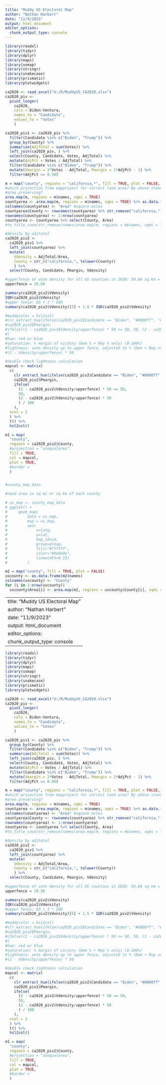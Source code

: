 ---
title: "Muddy US Electoral Map"
author: "Nathan Harbert"
date: "11/9/2023"
output: html_document
editor_options: 
  chunk_output_type: console
---

```{r}
library(readxl)
library(tidyr)
library(dplyr)
library(maps)
library(usmap)
library(stringr)
library(snakecase)
library(prismatic)
library(plotwidgets)

ca2020 <- read_excel("U:/R/MuddyUS_CA2020.xlsx")
ca2020_piv <- 
  pivot_longer(
    ca2020, 
    cols = Biden:Ventura, 
    names_to = "Candidate", 
    values_to = "Votes"
    )

ca2020_piv1 <- ca2020_piv %>% 
  filter(Candidate %in% c("Biden", "Trump")) %>%
  group_by(County) %>% 
  summarise(AdjTotal = sum(Votes)) %>% 
  left_join(ca2020_piv, ) %>% 
  select(County, Candidate, Votes, AdjTotal) %>% 
  mutate(AdjPct = Votes / AdjTotal) %>%
  filter(Candidate %in% c("Biden", "Trump")) %>%
  mutate(Vmargin = 2*Votes - AdjTotal, Pmargin = 2*AdjPct - 1) %>% 
  filter(AdjPct >= 0.50)

m = map("county", regions = "california,*", fill = TRUE, plot = FALSE, projection = "azequalarea")
#which projection from mapproject for correct land area? By whose standard of correct?
#area preserving?
area.map(m, regions = m$names, sqmi = TRUE)
countyarea <- area.map(m, regions = m$names, sqmi = TRUE) %>% as.data.frame()
colnames(countyarea) <- "Area" #square miles
countyarea$County <- rownames(countyarea) %>% str_remove("california,") %>% to_title_case()
rownames(countyarea) <- 1:nrow(countyarea)
countyarea <- countyarea %>% select(County, Area)
#to_title_case(str_remove(names(area.map(m, regions = m$names, sqmi = TRUE)), "california,"))

#density by adjtotal
ca2020_piv2 <- 
  ca2020_piv1 %>% 
  left_join(countyarea) %>% 
  mutate(
    Vdensity = AdjTotal/Area,
    County = str_c("california,", tolower(County))
    ) %>% 
  select(County, Candidate, Pmargin, Vdensity)

#upperfence of vote density for all US counties in 2020: 50.66 sq km = 19.56 sq mi
upperfence = 19.56

summary(ca2020_piv2$Vdensity)
IQR(ca2020_piv2$Vdensity)
#upper fence: Q3 + 3 * IQR
summary(ca2020_piv2$Vdensity)[5] + 1.5 * IQR(ca2020_piv2$Vdensity)

#muddycolor = hsl2col(
#clr_extract_hue(ifelse(ca2020_piv2$Candidate == "Biden", "#0000ff", "#ff0000")),
#ca2020_piv2$Pmargin,
#ifelse((2 - ca2020_piv2$Vdensity/upperfence) * 50 <= 50, 50, (2 - ca2020_piv2$Vdensity/upperfence) * 50) / 100
#)
#hue: red or blue
#saturation: % margin of victory (Dem % + Rep % only) (0-100%)
#lightness: vote density up to upper fence, adjusted to % (Dem + Rep votes only) (50-100%)
#(2 - Vdensity/upperfence) * 50

#double check lightness calculation
mapcol <- matrix(
  c(
    clr_extract_hue(ifelse(ca2020_piv2$Candidate == "Biden", "#0000ff", "#ff0000")), 
    ca2020_piv2$Pmargin, 
    ifelse(
      (2 - ca2020_piv2$Vdensity/upperfence) * 50 <= 50, 
      50, 
      (2 - ca2020_piv2$Vdensity/upperfence) * 50
      ) / 100
    ),
  ncol = 3
  ) %>% 
  t() %>% 
  hsl2col()

m1 = map(
  "county", 
  regions = ca2020_piv2$County, 
  #projection = "azequalarea",
  fill = TRUE, 
  col = mapcol,
  plot = TRUE, 
  #border = 
  )


#county_map_data

#need area in sq mi or sq km of each county

# us_map <- county_map_data
# ggplot() +
#     geom_map(
#         data = us_map,
#         map = us_map,
#         aes(
#             x=long,
#             y=lat,
#             map_id=id,
#             group=group,
#             fill="#ffffff",
#             color="#0e0e0e",
#             linewidth=0.15)
#         )

m2 = map("county", fill = TRUE, plot = FALSE)
uscounty <- as.data.frame(m2$names)
colnames(uscounty) <- "County"
for (i in 1:nrow(uscounty))
  uscounty$Area[i] <- area.map(m2, regions = uscounty$County[i], sqmi = TRUE)[[1]]

```

---
title: "Muddy US Electoral Map"
author: "Nathan Harbert"
date: "11/9/2023"
output: html_document
editor_options: 
  chunk_output_type: console
---

```{r}
library(readxl)
library(tidyr)
library(dplyr)
library(maps)
library(usmap)
library(stringr)
library(snakecase)
library(prismatic)
library(plotwidgets)

ca2020 <- read_excel("U:/R/MuddyUS_CA2020.xlsx")
ca2020_piv <- 
  pivot_longer(
    ca2020, 
    cols = Biden:Ventura, 
    names_to = "Candidate", 
    values_to = "Votes"
    )

ca2020_piv1 <- ca2020_piv %>% 
  group_by(County) %>% 
  filter(Candidate %in% c("Biden", "Trump")) %>%
  summarise(AdjTotal = sum(Votes)) %>% 
  left_join(ca2020_piv, ) %>% 
  select(County, Candidate, Votes, AdjTotal) %>% 
  mutate(AdjPct = Votes / AdjTotal) %>%
  filter(Candidate %in% c("Biden", "Trump")) %>%
  mutate(Vmargin = 2*Votes - AdjTotal, Pmargin = 2*AdjPct - 1) %>% 
  filter(AdjPct >= 0.50)

m = map("county", regions = "california,*", fill = TRUE, plot = FALSE, projection = "azequalarea")
#which projection from mapproject for correct land area? By whose standard of correct?
#area preserving?
area.map(m, regions = m$names, sqmi = TRUE)
countyarea <- area.map(m, regions = m$names, sqmi = TRUE) %>% as.data.frame()
colnames(countyarea) <- "Area" #square miles
countyarea$County <- rownames(countyarea) %>% str_remove("california,") %>% to_title_case()
rownames(countyarea) <- 1:nrow(countyarea)
countyarea <- countyarea %>% select(County, Area)
#to_title_case(str_remove(names(area.map(m, regions = m$names, sqmi = TRUE)), "california,"))

#density by adjtotal
ca2020_piv2 <- 
  ca2020_piv1 %>% 
  left_join(countyarea) %>% 
  mutate(
    Vdensity = AdjTotal/Area,
    County = str_c("california,", tolower(County))
    ) %>% 
  select(County, Candidate, Pmargin, Vdensity)

#upperfence of vote density for all US counties in 2020: 50.66 sq km = 19.56 sq mi
upperfence = 19.56

summary(ca2020_piv2$Vdensity)
IQR(ca2020_piv2$Vdensity)
#upper fence: Q3 + 3 * IQR
summary(ca2020_piv2$Vdensity)[5] + 1.5 * IQR(ca2020_piv2$Vdensity)

#muddycolor = hsl2col(
#clr_extract_hue(ifelse(ca2020_piv2$Candidate == "Biden", "#0000ff", "#ff0000")),
#ca2020_piv2$Pmargin,
#ifelse((2 - ca2020_piv2$Vdensity/upperfence) * 50 <= 50, 50, (2 - ca2020_piv2$Vdensity/upperfence) * 50) / 100
#)
#hue: red or blue
#saturation: % margin of victory (Dem % + Rep % only) (0-100%)
#lightness: vote density up to upper fence, adjusted to % (Dem + Rep votes only) (50-100%)
#(2 - Vdensity/upperfence) * 50

#double check lightness calculation
mapcol <- matrix(
  c(
    clr_extract_hue(ifelse(ca2020_piv2$Candidate == "Biden", "#0000ff", "#ff0000")), 
    ca2020_piv2$Pmargin, 
    ifelse(
      (2 - ca2020_piv2$Vdensity/upperfence) * 50 <= 50, 
      50, 
      (2 - ca2020_piv2$Vdensity/upperfence) * 50
      ) / 100
    ),
  ncol = 3
  ) %>% 
  t() %>% 
  hsl2col()

m1 = map(
  "county", 
  regions = ca2020_piv2$County, 
  #projection = "azequalarea",
  fill = TRUE, 
  col = mapcol,
  plot = TRUE, 
  #border = 
  )

```

